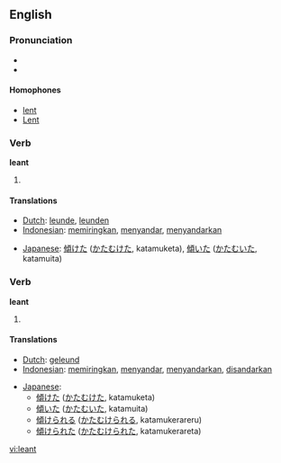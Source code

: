 ==English==
=== Pronunciation ===
*{{IPA|/'lεnt/}}
*{{audio|en-us-leant.ogg|Audio (US)}}
====Homophones====
*[[lent]]
*[[Lent]]

=== Verb ===

'''leant'''

# {{past tense of|lean}}

==== Translations ====
{{trans-top|past tense of lean}}
*[[Dutch]]: [[leunde]], [[leunden]]
*[[Indonesian]]: [[miring|memiringkan]], [[sandar|menyandar]], [[sandar|menyandarkan]]
{{trans-mid}}
*[[Japanese]]: [[傾けた]] ([[かたむけた]], katamuketa), [[傾いた]] ([[かたむいた]], katamuita)
{{trans-bottom}}

=== Verb ===

'''leant'''

# {{past participle of|[[lean]]}}

==== Translations ====
{{trans-top|past participle of lean}}
*[[Dutch]]: [[geleund]]
*[[Indonesian]]: [[miring|memiringkan]], [[sandar|menyandar]], [[sandar|menyandarkan]], [[sandar|disandarkan]]
{{trans-mid}}
*[[Japanese]]: 
** [[傾けた]] ([[かたむけた]], katamuketa)
** [[傾いた]] ([[かたむいた]], katamuita)
** [[傾けられる]] ([[かたむけられる]], katamukerareru)
** [[傾けられた]] ([[かたむけられた]], katamukerareta)
{{trans-bottom}}

[[vi:leant]]